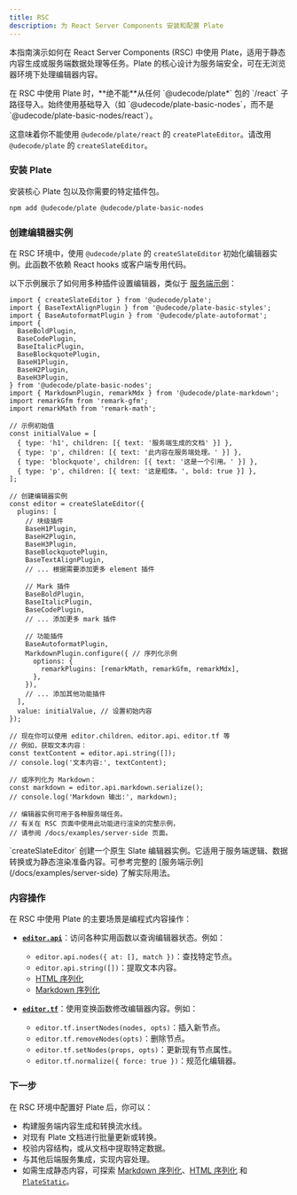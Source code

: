 ```yaml
---
title: RSC
description: 为 React Server Components 安装和配置 Plate
---
```


本指南演示如何在 React Server Components (RSC) 中使用 Plate，适用于静态内容生成或服务端数据处理等任务。Plate 的核心设计为服务端安全，可在无浏览器环境下处理编辑器内容。

<Callout type="warning" title="RSC 关键限制">
  在 RSC 中使用 Plate 时，**绝不能**从任何 `@udecode/plate*` 包的 `/react` 子路径导入。始终使用基础导入（如 `@udecode/plate-basic-nodes`，而不是 `@udecode/plate-basic-nodes/react`）。

  这意味着你不能使用 `@udecode/plate/react` 的 `createPlateEditor`。请改用 `@udecode/plate` 的 `createSlateEditor`。
</Callout>

<Steps>

### 安装 Plate

安装核心 Plate 包以及你需要的特定插件包。

```bash
npm add @udecode/plate @udecode/plate-basic-nodes
```

### 创建编辑器实例

在 RSC 环境中，使用 `@udecode/plate` 的 `createSlateEditor` 初始化编辑器实例。此函数不依赖 React hooks 或客户端专用代码。

以下示例展示了如何用多种插件设置编辑器，类似于 [服务端示例](/docs/examples/server-side)：

```tsx title="app/api/generate-doc/route.ts"
import { createSlateEditor } from '@udecode/plate';
import { BaseTextAlignPlugin } from '@udecode/plate-basic-styles';
import { BaseAutoformatPlugin } from '@udecode/plate-autoformat';
import {
  BaseBoldPlugin,
  BaseCodePlugin,
  BaseItalicPlugin,
  BaseBlockquotePlugin,
  BaseH1Plugin,
  BaseH2Plugin,
  BaseH3Plugin,
} from '@udecode/plate-basic-nodes';
import { MarkdownPlugin, remarkMdx } from '@udecode/plate-markdown';
import remarkGfm from 'remark-gfm';
import remarkMath from 'remark-math';

// 示例初始值
const initialValue = [
  { type: 'h1', children: [{ text: '服务端生成的文档' }] },
  { type: 'p', children: [{ text: '此内容在服务端处理。' }] },
  { type: 'blockquote', children: [{ text: '这是一个引用。' }] },
  { type: 'p', children: [{ text: '这是粗体。', bold: true }] },
];

// 创建编辑器实例
const editor = createSlateEditor({
  plugins: [
    // 块级插件
    BaseH1Plugin,
    BaseH2Plugin,
    BaseH3Plugin,
    BaseBlockquotePlugin,
    BaseTextAlignPlugin,
    // ... 根据需要添加更多 element 插件

    // Mark 插件
    BaseBoldPlugin,
    BaseItalicPlugin,
    BaseCodePlugin,
    // ... 添加更多 mark 插件

    // 功能插件
    BaseAutoformatPlugin,
    MarkdownPlugin.configure({ // 序列化示例
      options: {
        remarkPlugins: [remarkMath, remarkGfm, remarkMdx],
      },
    }),
    // ... 添加其他功能插件
  ],
  value: initialValue, // 设置初始内容
});

// 现在你可以使用 editor.children、editor.api、editor.tf 等
// 例如，获取文本内容：
const textContent = editor.api.string([]);
// console.log('文本内容:', textContent);

// 或序列化为 Markdown：
const markdown = editor.api.markdown.serialize();
// console.log('Markdown 输出:', markdown);

// 编辑器实例可用于各种服务端任务。
// 有关在 RSC 页面中使用此功能进行渲染的完整示例，
// 请参阅 /docs/examples/server-side 页面。
```

<Callout type="info">
  `createSlateEditor` 创建一个原生 Slate 编辑器实例。它适用于服务端逻辑、数据转换或为静态渲染准备内容。可参考完整的 [服务端示例](/docs/examples/server-side) 了解实际用法。
</Callout>

### 内容操作

在 RSC 中使用 Plate 的主要场景是编程式内容操作：

-   **[`editor.api`](/docs/api/slate/editor-api)**：访问各种实用函数以查询编辑器状态。例如：
    -   `editor.api.nodes({ at: [], match })`：查找特定节点。
    -   `editor.api.string([])`：提取文本内容。
    -   [HTML 序列化](/docs/html)
    -   [Markdown 序列化](/docs/markdown)

-   **[`editor.tf`](/docs/api/slate/editor-transforms)**：使用变换函数修改编辑器内容。例如：
    -   `editor.tf.insertNodes(nodes, opts)`：插入新节点。
    -   `editor.tf.removeNodes(opts)`：删除节点。
    -   `editor.tf.setNodes(props, opts)`：更新现有节点属性。
    -   `editor.tf.normalize({ force: true })`：规范化编辑器。

</Steps>

### 下一步

在 RSC 环境中配置好 Plate 后，你可以：

*   构建服务端内容生成和转换流水线。
*   对现有 Plate 文档进行批量更新或转换。
*   校验内容结构，或从文档中提取特定数据。
*   与其他后端服务集成，实现内容处理。
*   如需生成静态内容，可探索 [Markdown 序列化](/docs/markdown)、[HTML 序列化](/docs/html) 和 [`PlateStatic`](/docs/plate-static)。 